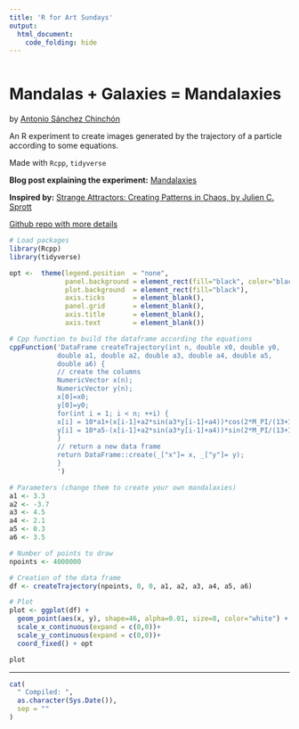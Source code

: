 ```yaml
---
title: 'R for Art Sundays'
output: 
  html_document:
    code_folding: hide
---
```


```r
```

# Mandalas + Galaxies = Mandalaxies

by [Antonio Sánchez Chinchón](https://twitter.com/aschinchon)

An R experiment to create images generated by the trajectory of a particle according to some equations.

Made with `Rcpp`, `tidyverse`


**Blog post explaining the experiment:** [Mandalaxies](https://fronkonstin.com/2019/02/01/mandalaxies/)

**Inspired by:** [Strange Attractors: Creating Patterns in Chaos, by Julien C. Sprott](http://sprott.physics.wisc.edu/sa.htm)

[Github repo with more details](https://github.com/aschinchon/mandalaxies/)


```r

# Load packages
library(Rcpp)
library(tidyverse)

opt <-  theme(legend.position  = "none",
              panel.background = element_rect(fill="black", color="black"),
              plot.background  = element_rect(fill="black"),
              axis.ticks       = element_blank(),
              panel.grid       = element_blank(),
              axis.title       = element_blank(),
              axis.text        = element_blank())

# Cpp function to build the dataframe according the equations
cppFunction('DataFrame createTrajectory(int n, double x0, double y0, 
            double a1, double a2, double a3, double a4, double a5, 
            double a6) {
            // create the columns
            NumericVector x(n);
            NumericVector y(n);
            x[0]=x0;
            y[0]=y0;
            for(int i = 1; i < n; ++i) {
            x[i] = 10*a1+(x[i-1]+a2*sin(a3*y[i-1]+a4))*cos(2*M_PI/(13+10*a6))+y[i-1]*sin(2*M_PI/(13+10*a6));
            y[i] = 10*a5-(x[i-1]+a2*sin(a3*y[i-1]+a4))*sin(2*M_PI/(13+10*a6))+y[i-1]*cos(2*M_PI/(13+10*a6));
            }
            // return a new data frame
            return DataFrame::create(_["x"]= x, _["y"]= y);
            }
            ')

# Parameters (change them to create your own mandalaxies)
a1 <- 3.3
a2 <- -3.7
a3 <- 4.5
a4 <- 2.1
a5 <- 0.3
a6 <- 3.5

# Number of points to draw
npoints <- 4000000

# Creation of the data frame
df <- createTrajectory(npoints, 0, 0, a1, a2, a3, a4, a5, a6)  

# Plot
plot <- ggplot(df) +
  geom_point(aes(x, y), shape=46, alpha=0.01, size=0, color="white") +
  scale_x_continuous(expand = c(0,0))+
  scale_y_continuous(expand = c(0,0))+
  coord_fixed() + opt

plot

```



-----


```r

cat(
  " Compiled: ",
  as.character(Sys.Date()),
  sep = ""
)
```
